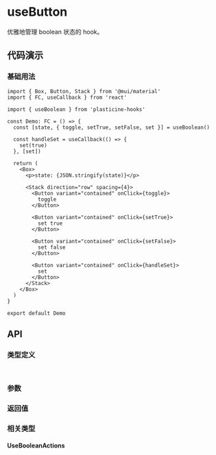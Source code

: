 


<Meta of={UseButtonStories} />

# useButton

优雅地管理 boolean 状态的 hook。

## 代码演示

### 基础用法

<Canvas of={UseButtonStories.Default} />

```tsx
import { Box, Button, Stack } from '@mui/material'
import { FC, useCallback } from 'react'

import { useBoolean } from 'plasticine-hooks'

const Demo: FC = () => {
  const [state, { toggle, setTrue, setFalse, set }] = useBoolean()

  const handleSet = useCallback(() => {
    set(true)
  }, [set])

  return (
    <Box>
      <p>state: {JSON.stringify(state)}</p>

      <Stack direction="row" spacing={4}>
        <Button variant="contained" onClick={toggle}>
          toggle
        </Button>

        <Button variant="contained" onClick={setTrue}>
          set true
        </Button>

        <Button variant="contained" onClick={setFalse}>
          set false
        </Button>

        <Button variant="contained" onClick={handleSet}>
          set
        </Button>
      </Stack>
    </Box>
  )
}

export default Demo
```

## API

### 类型定义

```ts
useBoolean(defaultValue?: boolean): [boolean, UseBooleanActions]
```

### 参数

<ApiTable rows={apiParamsMeta} />

### 返回值

<ApiTable rows={apiResultMeta} />

### 相关类型

#### UseBooleanActions

<ApiTable rows={apiUseBooleanActionsMeta} />
